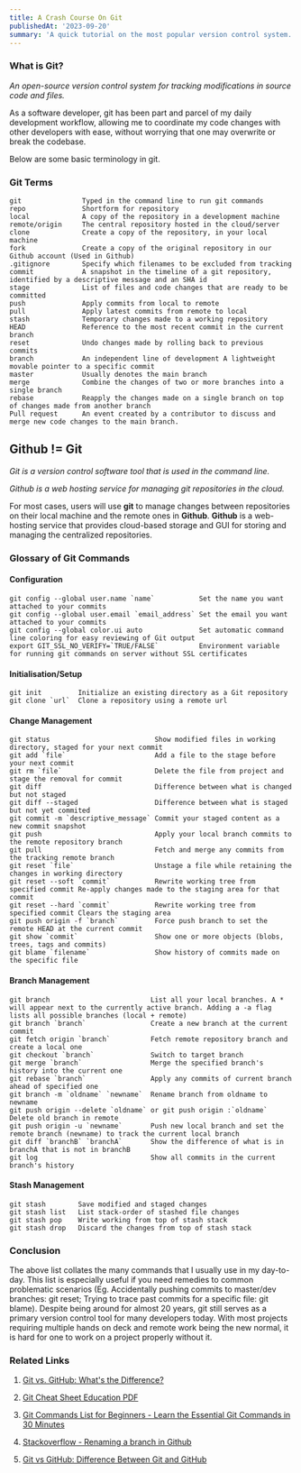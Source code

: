 ```yaml
---
title: A Crash Course On Git
publishedAt: '2023-09-20'
summary: 'A quick tutorial on the most popular version control system.'
---
```

### What is Git?

*An open-source version control system for tracking modifications in source code and files.*

As a software developer, git has been part and parcel of my daily development workflow, allowing me to coordinate my code changes with other developers with ease, without worrying that one may overwrite or break the codebase.

Below are some basic terminology in git.

### Git Terms                                                                                             
```
git               Typed in the command line to run git commands                                           
repo              Shortform for repository                                                                             
local             A copy of the repository in a development machine                                              
remote/origin     The central repository hosted in the cloud/server                                                    
clone             Create a copy of the repository, in your local machine                                              
fork              Create a copy of the original repository in our Github account (Used in Github)                 
.gitignore        Specify which filenames to be excluded from tracking                                               
commit            A snapshot in the timeline of a git repository, identified by a descriptive message and an SHA id 
stage             List of files and code changes that are ready to be committed                                        
push              Apply commits from local to remote                                                                 
pull              Apply latest commits from remote to local                                                          
stash             Temporary changes made to a working repository                                                       
HEAD              Reference to the most recent commit in the current branch                                            
reset             Undo changes made by rolling back to previous commits                                                
branch            An independent line of development A lightweight movable pointer to a specific commit             
master            Usually denotes the main branch                                                                              
merge             Combine the changes of two or more branches into a single branch                                    
rebase            Reapply the changes made on a single branch on top of changes made from another branch          
Pull request      An event created by a contributor to discuss and merge new code changes to the main branch.          
```

## Github != Git
	
*Git is a version control software tool that is used in the command line.*

*Github is a web hosting service for managing git repositories in the cloud.*

For most cases, users will use **git** to manage changes between repositories on their local machine and the remote ones in **Github**. **Github** is a web-hosting service that provides cloud-based storage and GUI for storing and managing the centralized repositories.

### Glossary of Git Commands

#### Configuration                                                                                                                       
```
git config --global user.name `name`           Set the name you want attached to your commits                      
git config --global user.email `email_address` Set the email you want attached to your commits                     
git config --global color.ui auto              Set automatic command line coloring for easy reviewing of Git output            
export GIT_SSL_NO_VERIFY=`TRUE/FALSE`          Environment variable for running git commands on server without SSL certificates 
```
#### Initialisation/Setup    
```                                                    
git init         Initialize an existing directory as a Git repository  
git clone `url`  Clone a repository using a remote url                 
```

#### Change Management
```                                                                                                                                 
git status                          Show modified files in working directory, staged for your next commit                                    
git add `file`                      Add a file to the stage before your next commit                                                   
git rm `file`                       Delete the file from project and stage the removal for commit                                            
git diff                            Difference between what is changed but not staged                                                         
git diff --staged                   Difference between what is staged but not yet commited                                                    
git commit -m `descriptive_message` Commit your staged content as a new commit snapshot                                                      
git push                            Apply your local branch commits to the remote repository branch                                         
git pull                            Fetch and merge any commits from the tracking remote branch                                               
git reset `file`                    Unstage a file while retaining the changes in working directory                                           
git reset --soft `commit`           Rewrite working tree from specified commit Re-apply changes made to the staging area for that commit 
git reset --hard `commit`           Rewrite working tree from specified commit Clears the staging area                                       
git push origin -f `branch`         Force push branch to set the remote HEAD at the current commit                                 
git show `commit`                   Show one or more objects (blobs, trees, tags and commits)                                                
git blame `filename`                Show history of commits made on the specific file                                                        
```

#### Branch Management         
```                                                                                                                                                                                                           
git branch                         List all your local branches. A * will appear next to the currently active branch. Adding a -a flag lists all possible branches (local + remote) 
git branch `branch`                Create a new branch at the current commit                                                                                                               
git fetch origin `branch`          Fetch remote repository branch and create a local one                                                                                                                      
git checkout `branch`              Switch to target branch                                                                                                                                
git merge `branch`                 Merge the specified branch's history into the current one                                                                                               
git rebase `branch`                Apply any commits of current branch ahead of specified one                                                                                             
git branch -m `oldname` `newname`  Rename branch from oldname to newname                                                                                                                   
git push origin --delete `oldname` or git push origin :`oldname` Delete old branch in remote                                                                                                                             
git push origin -u `newname`       Push new local branch and set the remote branch (newname) to track the current local branch                                                        
git diff `branchB` `branchA`       Show the difference of what is in branchA that is not in branchB                                                                                              
git log                            Show all commits in the current branch's history                                                                                                        
```
#### Stash Management                                              
```
git stash        Save modified and staged changes            
git stash list   List stack-order of stashed file changes    
git stash pop    Write working from top of stash stack       
git stash drop   Discard the changes from top of stash stack 
```
### Conclusion
The above list collates the many commands that I usually use in my day-to-day. This list is especially useful if you need remedies to common problematic scenarios (Eg. Accidentally pushing commits to master/dev branches: git reset; Trying to trace past commits for a specific file: git blame). Despite being around for almost 20 years, git still serves as a primary version control tool for many developers today. With most projects requiring multiple hands on deck and remote work being the new normal, it is hard for one to work on a project properly without it.

### Related Links
1. [Git vs. GitHub: What's the Difference?](https://devmountain.com/blog/git-vs-github-whats-the-difference/)

2. [Git Cheat Sheet Education PDF](https://education.github.com/git-cheat-sheet-education.pdf)

3. [Git Commands List for Beginners - Learn the Essential Git Commands in 30 Minutes](https://intellipaat.com/blog/tutorial/devops-tutorial/git-commands/)

4. [Stackoverflow - Renaming a branch in Github](https://stackoverflow.com/questions/9524933/renaming-a-branch-in-github)

5. [Git vs GitHub: Difference Between Git and GitHub](https://www.simplilearn.com/tutorials/git-tutorial/git-vs-github)
